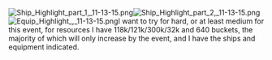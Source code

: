 [[File:Ship_Highlight_part_1,_11-13-15.png|thumb]][[File:Ship_Highlight_part_2,_11-13-15.png|thumb]][[File:Equip_Highlight_,_11-13-15.png|thumb]]I want to try for hard, or at least medium for this event, for resources I have 118k/121k/300k/32k and 640 buckets, the majority of which will only increase by the event, and I have the ships and equipment indicated.<ac_metadata title="I haven&#039;t the slightest idea how ready I am"> </ac_metadata>